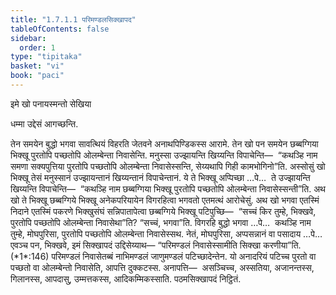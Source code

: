 ```yaml
---
title: "1.7.1.1 परिमण्डलसिक्खापद"
tableOfContents: false
sidebar:
  order: 1
type: "tipitaka"
basket: "vi"
book: "paci"
---
```



<DynamicBreadcrumb />


<Paragraph number="1682" type="center" book="paci">
इमे खो पनायस्मन्तो सेखिया

  
धम्मा उद्देसं आगच्छन्ति.


</Paragraph>

<Division number="576" book="paci">

<Paragraph number="1683" book="paci">
तेन समयेन बुद्धो भगवा सावत्थियं विहरति जेतवने अनाथपिण्डिकस्स आरामे. तेन खो पन समयेन छब्बग्गिया भिक्खू पुरतोपि पच्छतोपि ओलम्बेन्ता निवासेन्ति. मनुस्सा उज्झायन्ति खिय्यन्ति विपाचेन्ति—  “कथञ्हि नाम समणा सक्यपुत्तिया पुरतोपि पच्छतोपि ओलम्बेन्ता निवासेस्सन्ति, सेय्यथापि गिही कामभोगिनो”ति.
</Paragraph>

<Paragraph number="1684" book="paci">
अस्सोसुं खो भिक्खू तेसं मनुस्सानं उज्झायन्तानं खिय्यन्तानं विपाचेन्तानं. ये ते भिक्खू अप्पिच्छा …पे…  ते उज्झायन्ति खिय्यन्ति विपाचेन्ति—  “कथञ्हि नाम छब्बग्गिया भिक्खू पुरतोपि पच्छतोपि ओलम्बेन्ता निवासेस्सन्ती”ति.
</Paragraph>

<Paragraph number="1685" book="paci">
अथ खो ते भिक्खू छब्बग्गिये भिक्खू अनेकपरियायेन विगरहित्वा भगवतो एतमत्थं आरोचेसुं. अथ खो भगवा एतस्मिं निदाने एतस्मिं पकरणे भिक्खुसंघं सन्निपातापेत्वा छब्बग्गिये भिक्खू पटिपुच्छि—  “सच्चं किर तुम्हे, भिक्खवे, पुरतोपि पच्छतोपि ओलम्बेन्ता निवासेथा”ति? “सच्चं, भगवा”ति. विगरहि बुद्धो भगवा …पे…  कथञ्हि नाम तुम्हे, मोघपुरिसा, पुरतोपि पच्छतोपि ओलम्बेन्ता निवासेस्सथ. नेतं, मोघपुरिसा, अप्पसन्नानं वा पसादाय …पे…  एवञ्च पन, भिक्खवे, इमं सिक्खापदं उद्दिसेय्याथ—
</Paragraph>

<Paragraph number="1686" book="paci">
<Emphasis>“परिमण्डलं निवासेस्सामीति सिक्खा करणीया”</Emphasis>ति. (*1*:<Emphasis>146</Emphasis>)
</Paragraph>

<Paragraph number="1687" book="paci">
परिमण्डलं निवासेतब्बं नाभिमण्डलं जाणुमण्डलं पटिच्छादेन्तेन. यो अनादरियं पटिच्च पुरतो वा पच्छतो वा ओलम्बेन्तो निवासेति, आपत्ति दुक्कटस्स.
</Paragraph>

<Paragraph number="1688" book="paci">
अनापत्ति—  असञ्चिच्च, अस्सतिया, अजानन्तस्स, गिलानस्स, आपदासु, उम्मत्तकस्स, आदिकम्मिकस्साति.

</Paragraph>
</Division>

<Paragraph number="1689" type="center" book="paci">
पठमसिक्खापदं निट्ठितं.
</Paragraph>